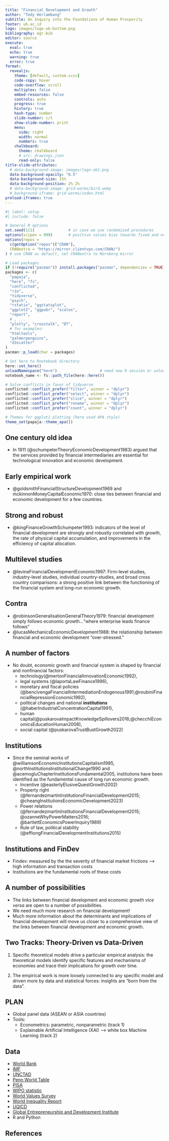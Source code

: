 ```yaml
---
title: "Financial Development and Growth"
author: "Tedy Herlambang"
subtitle: An Inquiry into the Foundations of Human Prosperity
footer: ub.ac.id
logo: images/logo-ub-bottom.png
bibliography: egr.bib
editor: source
execute:
  eval: true
  echo: true
  warning: true
  error: true   
format:
  revealjs:
    theme: [default, custom.scss]
    code-copy: hover
    code-overflow: scroll
    multiplex: false
    embed-resources: false
    controls: auto
    progress: true
    history: true
    hash-type: number    
    slide-number: c/t
    show-slide-number: print  
    menu:
      side: right
      width: normal
      numbers: true
    chalkboard:
      theme: chalkboard
      # src: drawings.json
      read-only: false
title-slide-attributes:
  # data-background-image: images/logo-ub1.png
  data-background-opacity: "0.5"
  data-background-size: 15%
  data-background-position: 2% 2%
  # data-background-image: grid-worms/bird.webp
  # background-iframe: grid-worms/index.html
preload-iframes: true
---
```


```r
#| label: setup
#| include: false

# General R options
set.seed(111)               # in case we use randomized procedures       
options(scipen = 999)       # positive values bias towards fixed and negative towards scientific notation
options(repos = 
  c(getOption("repos")["CRAN"],
  CRANextra = "https://mirror.clientvps.com/CRAN/")
) # use CRAN as default, set CRANextra to Nürnberg mirror

# Load packages
if (!require("pacman")) install.packages("pacman", dependencies = TRUE)
packages <- c(
  "papaja",
  "here", "fs",
  "conflicted",
  "rio",
  "tidyverse", 
  "psych",          
  "rstatix", "ggstatsplot",
  "ggplot2", "ggpubr", "scales",
  "report",
  # , ...
  "plotly", "crosstalk", "DT",
  # for examples:
  "htmltools",
  "palmerpenguins",
  "d3scatter"
)
pacman::p_load(char = packages)

# Set here to Rnotebook directory
here::set_here()
unloadNamespace("here")                   # need new R session or unload namespace for .here file to take precedence over .Rproj
notebook_name <- fs::path_file(here::here())

# Solve conflicts in favor of tidyverse
conflicted::conflict_prefer("filter", winner = "dplyr")
conflicted::conflict_prefer("select", winner = "dplyr")
conflicted::conflict_prefer("slice", winner = "dplyr")
conflicted::conflict_prefer("rename", winner = "dplyr")
conflicted::conflict_prefer("count", winner = "dplyr")

# Themes for ggplot2 plotting (here used APA style)
theme_set(papaja::theme_apa())
```

## One century old idea

- In 1911 (@schumpeterTheoryEconomicDevelopment1983) argued that the services provided by financial intermediaries are essential for technological innovation and economic development.

## Early empirical work

- @goldsmithFinancialStructureDevelopment1969 and mckinnonMoneyCapitalEconomic1970: close ties between financial and economic development for a few countries.

## Strong and robust

- @kingFinanceGrowthSchumpeter1993: indicators of the level of financial development are strongly and robustly correlated with growth, the rate of physical capital accumulation, and improvements in the efficiency of capital allocation.

## Multilevel studies

- @levineFinancialDevelopmentEconomic1997: Firm-level studies, industry-level studies, individual country-studies, and broad cross country comparisons: a strong positive link between 
the functioning of the financial system and long-run economic growth.

## Contra

- @robinsonGeneralisationGeneralTheory1979: financial development simply follows economic growth..."where enterprise leads finance follows"
- @lucasMechanicsEconomicDevelopment1988: the relationship between financial and economic development "over-stressed." 

## A number of factors {.scrollable}

- No doubt, economic growth and financial system is shaped by financial and nonfinancial factors:
  + technology(@mertonFinancialInnovationEconomic1992), 
  + legal systems (@laportaLawFinance1996), 
  + monetary and fiscal policies (@bencivengaFinancialIntermediationEndogenous1991;@roubiniFinancialRepressionEconomic1992),
  + political changes and national **institutions** (@haberIndustrialConcentrationCapital1991), 
  + human capital(@puskarovaImpactKnowledgeSpillovers2016;@checchiEconomicsEducationHuman2008),
  + social capital (@puskarovaTrustBustGrowth2022)

## Institutions

- Since the seminal works of @williamsonEconomicInstitutionsCapitalism1985, @northInstitutionsInstitutionalChange1990 and @acemogluChapterInstitutionsFundamental2005, institutions have been identified as the fundamental cause of long run economic growth.
  + Incentive (@easterlyElusiveQuestGrowth2002)
  + Property right (@fernandezmartinInstitutionsFinancialDevelopment2015; @cheangInstitutionsEconomicDevelopment2023)
  + Power relations (@fernandezmartinInstitutionsFinancialDevelopment2015; @ozanneWhyPowerMatters2016; @bartlettEconomicsPowerInquiry1989)
  + Rule of law, political stability (@effiongFinancialDevelopmentInstitutions2015)

## Institutions and FinDev

- Findev: measured by the the severity of financial market frictions --> high information and transaction costs
- Institutions are the fundamental roots of these costs

## A number of possibilities

- The links between financial development and economic growth *vice versa* are open to a number of possibilities.
- We need much more research on financial development! 
- Much more information about the determinants and implications of financial development will move us closer to a comprehensive view of the links between financial development and economic growth. 


## Two Tracks: Theory-Driven vs Data-Driven {.scrollable}

1. Specific theoretical models drive a particular empirical analysis: the theoretical models identify specific features and mechanisms of economies and trace their implications for growth over time.

2. The empirical work is more loosely connected to any specific model and driven more by data and statistical forces: insights are “born from the data".

## PLAN

- Global panel data (ASEAN or ASIA countries)
- Tools:
  + Econometrics: parametric, nonparametric (track 1)
  + Explainable Artificial Intelligence (XAI) --> white box Machine Learning (track 2)

## Data {.scrollable .smaller}

- [World Bank](https://www.worldbank.org/en/home)
- [IMF](https://www.imf.org/en/Home)
- [UNCTAD](https://unctad.org/)
- [Penn World Table](https://www.rug.nl/ggdc/productivity/pwt/?lang=en)
- [PISA](https://www.oecd.org/pisa/)
- [WIPO statistic](https://www.wipo.int/ipstats/en/)
- [World Values Survey](https://www.worldvaluessurvey.org/wvs.jsp)
- [World Inequality Report](https://www.worldvaluessurvey.org/wvs.jsp)
- [UQICD](https://uqicd.economics.uq.edu.au/)
- [Global Entrepreneurship and Development Institute](http://thegedi.org/global-entrepreneurship-and-development-index/)
- R and Python

## References



```{=html}
<!-- 
# {background-iframe="grid-worms/index.html"} 
Background for title slide, not working in this version of Quarto -->
```
